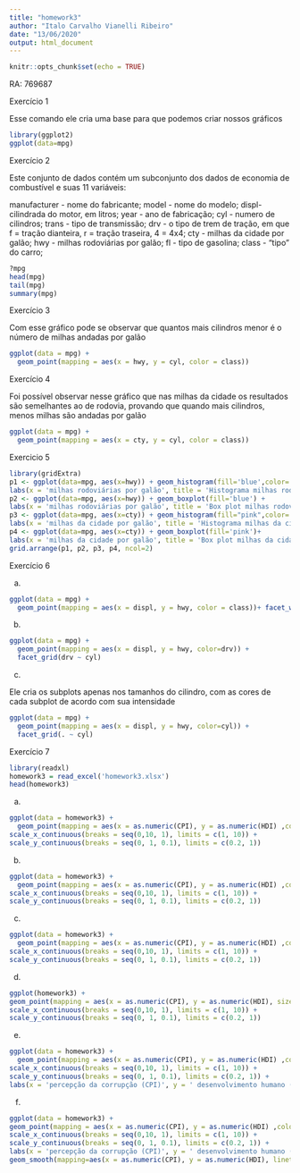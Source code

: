 ```yaml
---
title: "homework3"
author: "Italo Carvalho Vianelli Ribeiro"
date: "13/06/2020"
output: html_document
---
```


```r
knitr::opts_chunk$set(echo = TRUE)
```


RA: 769687


Exercício 1

Esse comando ele cria uma base para que podemos criar nossos gráficos

```r
library(ggplot2)
ggplot(data=mpg)
```


Exercício 2

Este conjunto de dados contém um subconjunto dos dados de economia de combustível e suas 11 variáveis:

manufacturer - nome do fabricante; \n
model - nome do modelo; \n
displ- cilindrada do motor, em litros; \n
year - ano de fabricação; \n
cyl - numero de cilindros; \n
trans - tipo de transmissão; \n
drv - o tipo de trem de tração, em que f = tração dianteira, r = tração traseira, 4 = 4x4; \n
cty - milhas da cidade por galão; \n
hwy - milhas rodoviárias por galão; \n
fl - tipo de gasolina; \n
class - "tipo" do carro; \n

```r
?mpg
head(mpg)
tail(mpg)
summary(mpg)
```

Exercício 3

Com esse gráfico pode se observar que quantos mais cilindros menor é o número de milhas andadas por galão 

```r
ggplot(data = mpg) + 
  geom_point(mapping = aes(x = hwy, y = cyl, color = class))
```


Exercício 4

Foi possível observar nesse gráfico que nas milhas da cidade os resultados são semelhantes ao de rodovia, provando que quando mais cilindros, menos milhas são andadas por galão 

```r
ggplot(data = mpg) + 
  geom_point(mapping = aes(x = cty, y = cyl, color = class))
```


Exercicio 5

```r
library(gridExtra)
p1 <- ggplot(data=mpg, aes(x=hwy)) + geom_histogram(fill='blue',color='black')+
labs(x = 'milhas rodoviárias por galão', title = 'Histograma milhas rodoviárias por galão')
p2 <- ggplot(data=mpg, aes(x=hwy)) + geom_boxplot(fill='blue') +
labs(x = 'milhas rodoviárias por galão', title = 'Box plot milhas rodoviárias por galão')
p3 <- ggplot(data=mpg, aes(x=cty)) + geom_histogram(fill="pink",color='black')+
labs(x = 'milhas da cidade por galão', title = 'Histograma milhas da cidade por galão')
p4 <- ggplot(data=mpg, aes(x=cty)) + geom_boxplot(fill='pink')+
labs(x = 'milhas da cidade por galão', title = 'Box plot milhas da cidade por galão')
grid.arrange(p1, p2, p3, p4, ncol=2)
```


Exercício 6


a)
```r
ggplot(data = mpg) + 
  geom_point(mapping = aes(x = displ, y = hwy, color = class))+ facet_wrap( ∼ class, nrow=2)
```


b)

```r
ggplot(data = mpg) + 
  geom_point(mapping = aes(x = displ, y = hwy, color=drv)) + 
  facet_grid(drv ~ cyl)
```

c)

Ele cria os subplots apenas nos tamanhos do cilindro, com as cores de cada subplot de acordo com sua intensidade

```r
ggplot(data = mpg) + 
  geom_point(mapping = aes(x = displ, y = hwy, color=cyl)) + 
  facet_grid(. ~ cyl)
```


Exercício 7
```r
library(readxl)
homework3 = read_excel('homework3.xlsx')
head(homework3)
```


a)
```r
ggplot(data = homework3) + 
  geom_point(mapping = aes(x = as.numeric(CPI), y = as.numeric(HDI) ,color = 'red'))  +
scale_x_continuous(breaks = seq(0,10, 1), limits = c(1, 10)) +
scale_y_continuous(breaks = seq(0, 1, 0.1), limits = c(0.2, 1))
```

b)

```r
ggplot(data = homework3) + 
  geom_point(mapping = aes(x = as.numeric(CPI), y = as.numeric(HDI) ,color = Region))  +
scale_x_continuous(breaks = seq(0,10, 1), limits = c(1, 10)) +
scale_y_continuous(breaks = seq(0, 1, 0.1), limits = c(0.2, 1))
```


c) 
```r
ggplot(data = homework3) + 
  geom_point(mapping = aes(x = as.numeric(CPI), y = as.numeric(HDI) ,color = Region, size=3)) +
scale_x_continuous(breaks = seq(0,10, 1), limits = c(1, 10)) +
scale_y_continuous(breaks = seq(0, 1, 0.1), limits = c(0.2, 1))
```


d)
```r
ggplot(homework3) +
geom_point(mapping = aes(x = as.numeric(CPI), y = as.numeric(HDI), size = HDI, color = Region)) +
scale_x_continuous(breaks = seq(0,10, 1), limits = c(1, 10)) +
scale_y_continuous(breaks = seq(0, 1, 0.1), limits = c(0.2, 1))
```

e)

```r
ggplot(data = homework3) + 
  geom_point(mapping = aes(x = as.numeric(CPI), y = as.numeric(HDI) ,color = Region))  +
scale_x_continuous(breaks = seq(0,10, 1), limits = c(1, 10)) +
scale_y_continuous(breaks = seq(0, 1, 0.1), limits = c(0.2, 1)) + 
labs(x = 'percepção da corrupção (CPI)', y = ' desenvolvimento humano (HDI)', title = 'diagrama de dispersão entre as variáveis CPI x HDI')
```

f)

```r
ggplot(data = homework3) + 
geom_point(mapping = aes(x = as.numeric(CPI), y = as.numeric(HDI) ,color = Region))  +
scale_x_continuous(breaks = seq(0,10, 1), limits = c(1, 10)) +
scale_y_continuous(breaks = seq(0, 1, 0.1), limits = c(0.2, 1)) + 
labs(x = 'percepção da corrupção (CPI)', y = ' desenvolvimento humano (HDI)', title = 'corrupção e desenvolvimento humano')+
geom_smooth(mapping=aes(x = as.numeric(CPI), y = as.numeric(HDI), linetype="r2"), method = "lm", formula = y~log(x), se = FALSE, color = "red")
```


